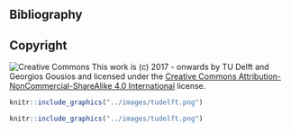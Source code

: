 ## Bibliography

<div id="refs"></div>

## Copyright
![Creative Commons](https://i.creativecommons.org/l/by-nc-sa/4.0/80x15.png)
This work is (c) 2017 - onwards by TU Delft and Georgios Gousios and licensed
under the [Creative Commons Attribution-NonCommercial-ShareAlike 4.0 International
](http://creativecommons.org/licenses/by-nc-sa/4.0/) license.

```r
knitr::include_graphics("../images/tudelft.png")
```

```r
knitr::include_graphics("../images/tudelft.png")
```

<!--html_preserve-->
<script>
  (function(i,s,o,g,r,a,m){i['GoogleAnalyticsObject']=r;i[r]=i[r]||function(){
  (i[r].q=i[r].q||[]).push(arguments)},i[r].l=1*new Date();a=s.createElement(o),
  m=s.getElementsByTagName(o)[0];a.async=1;a.src=g;m.parentNode.insertBefore(a,m)
  })(window,document,'script','https://www.google-analytics.com/analytics.js','ga');

  ga('create', 'UA-2510585-3', 'auto');
  ga('send', 'pageview');

</script>
<!--/html_preserve-->
